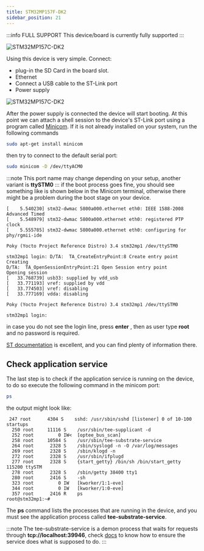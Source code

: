 ```yaml
---
title: STM32MP157F-DK2
sidebar_position: 21
---
```


:::info FULL SUPPORT
This device/board is currently fully supported
:::

![STM32MP157C-DK2](../assets/STM32MP157C-DK2_angle2.jpg)

Using this device is very simple. Connect:

- plug-in the SD Card in the board slot.
- Ethernet
- Connect a USB cable to the ST-Link port
- Power supply

![STM32MP157C-DK2](../assets/STM32MP157C-DK2_connections.png)

After the power supply is connected the device will start booting. At
this point we can attach a shell session to the device's ST-Link port
using a program called [Minicom](https://wiki.emacinc.com/wiki/Getting_Started_With_Minicom). If it is not already installed on your system, run the following commands

```bash
sudo apt-get install minicom
```

then try to connect to the default serial port:

```bash
sudo minicom -D /dev/ttyACM0
```

:::note
This port name may change depending on your setup, another variant is
**ttySTM0**
:::
if the boot process goes fine, you should see something like is shown
below in the Minicom terminal, otherwise there might be a problem during
the boot stage on your device.

```text
[    5.540230] stm32-dwmac 5800a000.ethernet eth0: IEEE 1588-2008 Advanced Timed
[    5.548979] stm32-dwmac 5800a000.ethernet eth0: registered PTP clock
[    5.555785] stm32-dwmac 5800a000.ethernet eth0: configuring for phy/rgmii-ide

Poky (Yocto Project Reference Distro) 3.4 stm32mp1 /dev/ttySTM0

stm32mp1 login: D/TA:  TA_CreateEntryPoint:8 Create entry point
Creating
D/TA:  TA_OpenSessionEntryPoint:21 Open Session entry point
Opening session
[   33.768739] usb33: supplied by vdd_usb
[   33.771193] vref: supplied by vdd
[   33.774503] vref: disabling
[   33.777169] vdda: disabling

Poky (Yocto Project Reference Distro) 3.4 stm32mp1 /dev/ttySTM0

stm32mp1 login:
```

in case you do not see the login line, press **enter** , then as user
type **root** and no password is required.

[ST documentation](https://wiki.st.com/stm32mpu/wiki/Getting_started/STM32MP1_boards/STM32MP157x-DK2/Let%27s_start) is excellent, and you can find plenty of information there.

## Check application service

The last step is to check if the application service is running on the
device, to do so execute the following command in the minicom port:

```bash
ps
```

the output might look like:

```text
 247 root      4304 S    sshd: /usr/sbin/sshd [listener] 0 of 10-100 startups
  250 root     11116 S    /usr/sbin/tee-supplicant -d
  252 root         0 IW<  [optee_bus_scan]
  258 root     10584 S    /usr/sbin/tee-substrate-service
  264 root      2328 S    /sbin/syslogd -n -O /var/log/messages
  269 root      2328 S    /sbin/klogd -n
  272 root      2328 S    /usr/sbin/ifplugd
  277 root      2328 S    {start_getty} /bin/sh /bin/start_getty 115200 ttySTM
  278 root      2328 S    /sbin/getty 38400 tty1
  280 root      2416 S    -sh
  323 root         0 IW   [kworker/1:1-eve]
  344 root         0 IW   [kworker/1:0-eve]
  357 root      2416 R    ps
root@stm32mp1:~#
```

The **ps** command lists the processes that are running in the device, and you
must see the application process called **tee-substrate-service**.

:::note
The tee-substrate-service is a demon process that waits for requests
through **tcp://localhost:39946**, check [docs](../testing/intro) to know how to ensure
the service does what is supposed to do.
:::
